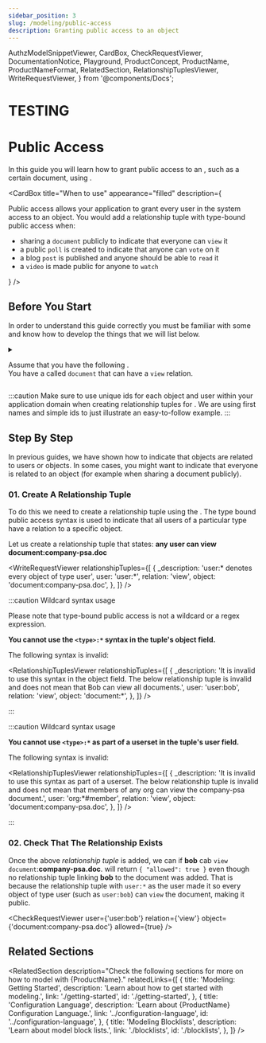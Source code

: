 ```yaml
---
sidebar_position: 3
slug: /modeling/public-access
description: Granting public access to an object
---
```


  AuthzModelSnippetViewer,
  CardBox,
  CheckRequestViewer,
  DocumentationNotice,
  Playground,
  ProductConcept,
  ProductName,
  ProductNameFormat,
  RelatedSection,
  RelationshipTuplesViewer,
  WriteRequestViewer,
} from '@components/Docs';

# TESTING

# Public Access

<DocumentationNotice />

In this guide you will learn how to grant public access to an <ProductConcept section="what-is-an-object" linkName="object" />, such as a certain document, using <ProductConcept section="what-is-type-bound-public-access" linkName="type bound public access" />.

<CardBox title="When to use" appearance="filled" description={<div>

Public access allows your application to grant every user in the system access to an object. You would add a relationship tuple with type-bound public access when:

- sharing a `document` publicly to indicate that everyone can `view` it
- a public `poll` is created to indicate that anyone can `vote` on it
- a blog `post` is published and anyone should be able to `read` it
- a `video` is made public for anyone to `watch`

</div>} />

## Before You Start

In order to understand this guide correctly you must be familiar with some <ProductConcept /> and know how to develop the things that we will list below.

<details>
<summary>

Assume that you have the following <ProductConcept section="what-is-an-authorization-model" linkName="authorization model" />.<br />
You have a <ProductConcept section="what-is-a-type" linkName="type" /> called `document` that can have a `view` relation.

</summary>

<AuthzModelSnippetViewer
  configuration={{
    schema_version: '1.1',
    type_definitions: [
      {
        type: 'user',
      },
      {
        type: 'document',
        relations: {
          view: {
            this: {},
          },
        },
        metadata: {
          relations: {
            view: { directly_related_user_types: [{ type: 'user' }, {type: 'user', wildcard:{} }] },
          },
        },
      },
    ],
  }}
/>

<hr />

In addition, you will need to know the following:

### Direct Access

You need to know how to create an authorization model and create a relationship tuple to grant a user access to an object. [Learn more →](./direct-access.mdx)

### <ProductName format={ProductNameFormat.ShortForm}/> Concepts

- A <ProductConcept section="what-is-a-type" linkName="Type" />: a class of objects that have similar characteristics
- A <ProductConcept section="what-is-a-user" linkName="User" />: an entity in the system that can be related to an object
- A <ProductConcept section="what-is-a-relation" linkName="Relation" />: is a string defined in the type definition of an authorization model that defines the possibility of a relationship between an object of the same type as the type definition and a user in the system
- An <ProductConcept section="what-is-an-object" linkName="Object" />: represents an entity in the system. Users' relationships to it can be define through relationship tuples and the authorization model
- A <ProductConcept section="what-is-a-relationship-tuple" linkName="Relationship Tuple" />: a grouping consisting of a user, a relation and an object stored in <ProductName format={ProductNameFormat.ShortForm}/>
- A <ProductConcept section="what-is-type-bound-public-access" linkName="Type Bound Public Access" />: is a special <ProductName format={ProductNameFormat.ShortForm}/> concept (represented by `<type>:*`) can be used in relationship tuples to represent every object of that type

</details>

:::caution
Make sure to use unique ids for each object and user within your application domain when creating relationship tuples for <ProductName format={ProductNameFormat.LongForm}/>. We are using first names and simple ids to just illustrate an easy-to-follow example.
:::

<Playground />

## Step By Step

In previous guides, we have shown how to indicate that objects are related to users or objects. In some cases, you might want to indicate that everyone is related to an object (for example when sharing a document publicly).

### 01. Create A Relationship Tuple

To do this we need to create a relationship tuple using the <ProductConcept section="what-is-type-bound-public-access" linkName="type bound public access" />. The type bound public access syntax is used to indicate that all users of a particular type have a relation to a specific object.

Let us create a relationship tuple that states: **any user can view document:company-psa.doc**

<WriteRequestViewer
  relationshipTuples={[
    {
      _description: 'user:* denotes every object of type user',
      user: 'user:*',
      relation: 'view',
      object: 'document:company-psa.doc',
    },
  ]}
/>

:::caution Wildcard syntax usage

Please note that type-bound public access is not a wildcard or a regex expression.

**You cannot use the `<type>:*` syntax in the tuple's object field.**

The following syntax is invalid:

<RelationshipTuplesViewer
  relationshipTuples={[
    {
      _description: 'It is invalid to use this syntax in the object field. The below relationship tuple is invalid and does not mean that Bob can view all documents.',
      user: 'user:bob',
      relation: 'view',
      object: 'document:*',
    },
  ]}
/>

:::

:::caution Wildcard syntax usage

**You cannot use `<type>:*` as part of a userset in the tuple's user field.**

The following syntax is invalid:

<RelationshipTuplesViewer
  relationshipTuples={[
    {
      _description: 'It is invalid to use this syntax as part of a userset. The below relationship tuple is invalid and does not mean that members of any org can view the company-psa document.',
      user: 'org:*#member',
      relation: 'view',
      object: 'document:company-psa.doc',
    },
  ]}
/>

:::

### 02. Check That The Relationship Exists

Once the above _relationship tuple_ is added, we can <ProductConcept section="what-is-a-check-request" linkName="check" /> if **bob** cab `view` `document`:**company-psa.doc**. <ProductName format={ProductNameFormat.ShortForm}/> will return `{ "allowed": true }` even though no relationship tuple linking **bob** to the document was added. That is because the relationship tuple with `user:*` as the user made it so every object of type user (such as `user:bob`) can `view` the document, making it public.

<CheckRequestViewer user={'user:bob'} relation={'view'} object={'document:company-psa.doc'} allowed={true} />

## Related Sections

<RelatedSection
  description="Check the following sections for more on how to model with {ProductName}."
  relatedLinks={[
    {
      title: 'Modeling: Getting Started',
      description: 'Learn about how to get started with modeling.',
      link: './getting-started',
      id: './getting-started',
    },
    {
      title: 'Configuration Language',
      description: 'Learn about {ProductName} Configuration Language.',
      link: '../configuration-language',
      id: '../configuration-language',
    },
    {
      title: 'Modeling Blocklists',
      description: 'Learn about model block lists.',
      link: './blocklists',
      id: './blocklists',
    },
  ]}
/>
